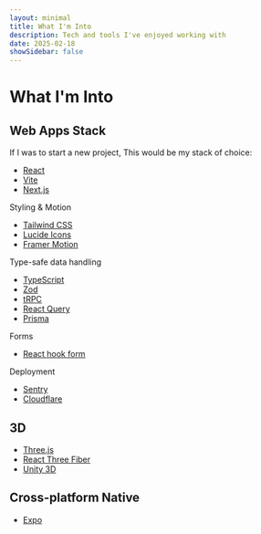 ```yaml
---
layout: minimal
title: What I'm Into
description: Tech and tools I've enjoyed working with
date: 2025-02-18
showSidebar: false
---
```


# What I'm Into

## Web Apps Stack

If I was to start a new project, This would be my stack of choice:

- [React](https://reactjs.org/)
- [Vite](https://vitejs.dev/)
- [Next.js](https://nextjs.org/)

Styling & Motion

- [Tailwind CSS](https://tailwindcss.com/)
- [Lucide Icons](https://lucide.dev/icons/)
- [Framer Motion](https://www.framer.com/motion/)

Type-safe data handling

- [TypeScript](https://www.typescriptlang.org/)
- [Zod](https://zod.dev/)
- [tRPC](https://trpc.io/)
- [React Query](https://tanstack.com/query)
- [Prisma](https://www.prisma.io/)

Forms

- [React hook form](https://react-hook-form.com/)

Deployment

- [Sentry](https://sentry.io/)
- [Cloudflare](https://cloudflare.com/)

## 3D

- [Three.js](https://threejs.org/)
- [React Three Fiber](https://docs.pmnd.rs/react-three-fiber/getting-started/introduction)
- [Unity 3D](https://unity.com/)

## Cross-platform Native

- [Expo](https://expo.dev/)
